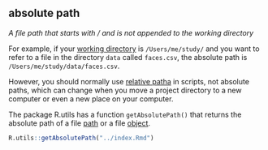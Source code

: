 ## absolute path

<dfn>A file path that starts with / and is not appended to the working directory</dfn>

For example, if your [working directory](w.html#working-directory) is `/Users/me/study/` and you want to refer to a file in the directory `data` called `faces.csv`, the absolute path is `/Users/me/study/data/faces.csv`. 

However, you should normally use [relative patha](r.html#relative-path) in scripts, not absolute paths, which can change when you move a project directory to a new computer or even a new place on your computer.

The package R.utils has a function `getAbsolutePath()` that returns the absolute path of a file [path](p.html#path) or a file [object](o.html#object).

```r
R.utils::getAbsolutePath("../index.Rmd")
```


